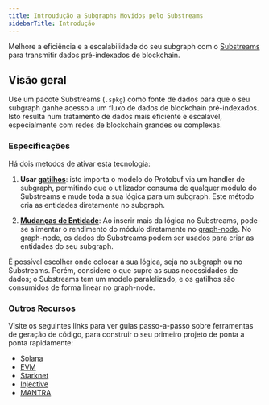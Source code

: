 ```yaml
---
title: Introudução a Subgraphs Movidos pelo Substreams
sidebarTitle: Introdução
---
```


Melhore a eficiência e a escalabilidade do seu subgraph com o [Substreams](/substreams/introduction/) para transmitir dados pré-indexados de blockchain.

## Visão geral

Use um pacote Substreams (`.spkg`) como fonte de dados para que o seu subgraph ganhe acesso a um fluxo de dados de blockchain pré-indexados. Isto resulta num tratamento de dados mais eficiente e escalável, especialmente com redes de blockchain grandes ou complexas.

### Especificações

Há dois metodos de ativar esta tecnologia:

1. **Usar [gatilhos](/sps/triggers/)**: isto importa o modelo do Protobuf via um handler de subgraph, permitindo que o utilizador consuma de qualquer módulo do Substreams e mude toda a sua lógica para um subgraph. Este método cria as entidades diretamente no subgraph.

2. **[Mudanças de Entidade](https://docs.substreams.dev/how-to-guides/sinks/subgraph/graph-out)**: Ao inserir mais da lógica no Substreams, pode-se alimentar o rendimento do módulo diretamente no [graph-node](/indexing/tooling/graph-node/). No graph-node, os dados do Substreams podem ser usados para criar as entidades do seu subgraph.

É possível escolher onde colocar a sua lógica, seja no subgraph ou no Substreams. Porém, considere o que supre as suas necessidades de dados; o Substreams tem um modelo paralelizado, e os gatilhos são consumidos de forma linear no graph-node.

### Outros Recursos

Visite os seguintes links para ver guias passo-a-passo sobre ferramentas de geração de código, para construir o seu primeiro projeto de ponta a ponta rapidamente:

- [Solana](/substreams/developing/solana/transactions/)
- [EVM](https://docs.substreams.dev/tutorials/intro-to-tutorials/evm)
- [Starknet](https://docs.substreams.dev/tutorials/intro-to-tutorials/starknet)
- [Injective](https://docs.substreams.dev/tutorials/intro-to-tutorials/on-cosmos/injective)
- [MANTRA](https://docs.substreams.dev/tutorials/intro-to-tutorials/on-cosmos/mantra)
